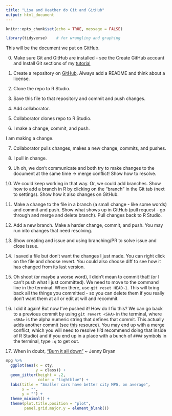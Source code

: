```yaml
---
title: "Lisa and Heather do Git and GitHub"
output: html_document
---
```


```r
knitr::opts_chunk$set(echo = TRUE, message = FALSE)
```

```r
library(tidyverse)    # for wrangling and graphing
```

This will be the document we put on GitHub.

0. Make sure Git and GitHub are installed - see the Create GitHub account and Install Git sections of my [tutorial](https://github.com/llendway/github_for_collaboration/blob/master/github_for_collaboration.md)

1. Create a repository on [GitHub](https://github.com/). Always add a README and think about a license. 

2. Clone the repo to R Studio.  

3. Save this file to that repository and commit and push changes.

4. Add collaborator.

5. Collaborator clones repo to R Studio. 
 
6. I make a change, commit, and push.

I am making a change.

7. Collaborator pulls changes, makes a new change, commits, and pushes. 

8. I pull in change. 

9. Uh oh, we don't communicate and both try to make changes to the document at the same time -> merge conflict! Show how to resolve. 

10. We could keep working in that way. Or, we could add branches. Show how to add a branch in R by clicking on the "branch" in the Git tab (next to settings). Show how it also changes on GitHub. 

11. Make a change to the file in a branch (a small change - like some words) and commit and push. Show what shows up in GitHub (pull request - go through and merge and delete branch). Pull changes back to R Studio.

12. Add a new branch. Make a harder change, commit, and push. You may run into changes that need resolving. 

13. Show creating and issue and using branching/PR to solve issue and close issue.

14. I saved a file but don't want the changes I just made. You can right click on the file and choose revert. You could also choose diff to see how it has changed from its last version.

15. Oh shoot (or maybe a worse word), I didn't mean to commit that! (or I can't push what I just committed). We need to move to the command line in the terminal. When there, use `git reset HEAD~1`. This will bring back all the things you committed - so you can delete them if you really don't want them at all or edit at will and recommit.

16. I did it again! But now I've pushed it! How do I fix this? We can go back to a previous commit by using `git revert <SHA>` in the terminal, where `<SHA>` is the alpha numeric string that defines that commit. This actually adds another commit (see [this](https://ohi-science.org/news/github-going-back-in-time) resource). You may end up with a merge conflict, which you will need to resolve (I'd recommend doing that inside of R Studio) and if you end up in a place with a bunch of `####` symbols in the terminal, type `:q` to get out.

17. When in doubt, ["Burn it all down"](https://happygitwithr.com/burn.html) ~ Jenny Bryan


```r
mpg %>% 
  ggplot(aes(x = cty, 
             y = class)) +
  geom_jitter(height = .2,
              color = "lightblue") +
  labs(title = "Smaller cars have better city MPG, on average",
       x = "",
       y = "") +
  theme_minimal() +
  theme(plot.title.position = "plot",
        panel.grid.major.y = element_blank())
```

